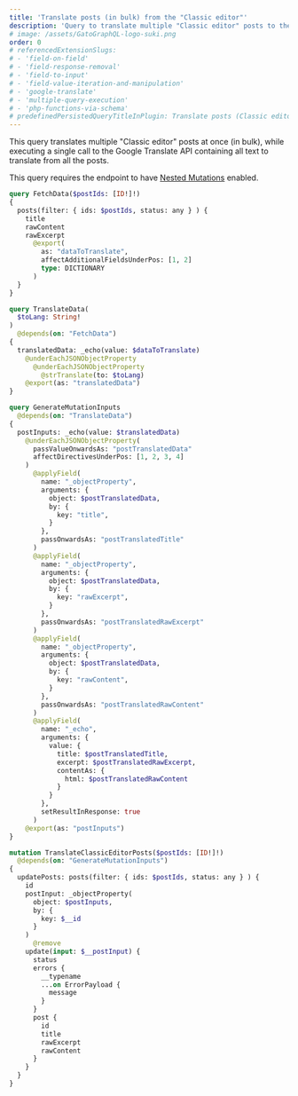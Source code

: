 ```yaml
---
title: 'Translate posts (in bulk) from the "Classic editor"'
description: 'Query to translate multiple "Classic editor" posts to the desired language, executing a single call to the Google Translate API'
# image: /assets/GatoGraphQL-logo-suki.png
order: 0
# referencedExtensionSlugs:
# - 'field-on-field'
# - 'field-response-removal'
# - 'field-to-input'
# - 'field-value-iteration-and-manipulation'
# - 'google-translate'
# - 'multiple-query-execution'
# - 'php-functions-via-schema'
# predefinedPersistedQueryTitleInPlugin: Translate posts (Classic editor)
---
```


This query translates multiple "Classic editor" posts at once (in bulk), while executing a single call to the Google Translate API containing all text to translate from all the posts.

<Banner type='important'>

This query requires the endpoint to have [Nested Mutations](https://gatographql.com/guides/schema/using-nested-mutations/) enabled.

</Banner>

```graphql
query FetchData($postIds: [ID!]!)
{
  posts(filter: { ids: $postIds, status: any } ) {
    title
    rawContent
    rawExcerpt
      @export(
        as: "dataToTranslate",
        affectAdditionalFieldsUnderPos: [1, 2]
        type: DICTIONARY
      )
  }
}

query TranslateData(
  $toLang: String!
)
  @depends(on: "FetchData")
{  
  translatedData: _echo(value: $dataToTranslate)
    @underEachJSONObjectProperty
      @underEachJSONObjectProperty
        @strTranslate(to: $toLang)
    @export(as: "translatedData")
}

query GenerateMutationInputs
  @depends(on: "TranslateData")
{  
  postInputs: _echo(value: $translatedData)
    @underEachJSONObjectProperty(
      passValueOnwardsAs: "postTranslatedData"
      affectDirectivesUnderPos: [1, 2, 3, 4]
    )
      @applyField(
        name: "_objectProperty",
        arguments: {
          object: $postTranslatedData,
          by: {
            key: "title",
          }
        },
        passOnwardsAs: "postTranslatedTitle"
      )
      @applyField(
        name: "_objectProperty",
        arguments: {
          object: $postTranslatedData,
          by: {
            key: "rawExcerpt",
          }
        },
        passOnwardsAs: "postTranslatedRawExcerpt"
      )
      @applyField(
        name: "_objectProperty",
        arguments: {
          object: $postTranslatedData,
          by: {
            key: "rawContent",
          }
        },
        passOnwardsAs: "postTranslatedRawContent"
      )
      @applyField(
        name: "_echo",
        arguments: {
          value: {
            title: $postTranslatedTitle,
            excerpt: $postTranslatedRawExcerpt,
            contentAs: {
              html: $postTranslatedRawContent
            }
          }
        },
        setResultInResponse: true
      )
    @export(as: "postInputs")
}

mutation TranslateClassicEditorPosts($postIds: [ID!]!)
  @depends(on: "GenerateMutationInputs")
{
  updatePosts: posts(filter: { ids: $postIds, status: any } ) {
    id
    postInput: _objectProperty(
      object: $postInputs,
      by: {
        key: $__id
      }
    )
      @remove
    update(input: $__postInput) {
      status
      errors {
        __typename
        ...on ErrorPayload {
          message
        }
      }
      post {
        id
        title
        rawExcerpt
        rawContent
      }
    }
  }
}
```

